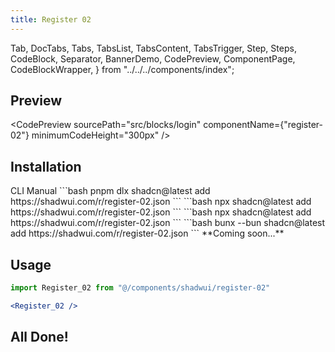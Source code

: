 ```yaml
---
title: Register 02
---
```


  Tab,
  DocTabs,
  Tabs,
  TabsList,
  TabsContent,
  TabsTrigger,
  Step,
  Steps,
  CodeBlock,
  Separator,
  BannerDemo,
  CodePreview,
  ComponentPage,
  CodeBlockWrapper,
} from "../../../components/index";

## Preview
<CodePreview
  sourcePath="src/blocks/login"
  componentName={"register-02"}
  minimumCodeHeight="300px"
/>

## Installation 
<Tabs defaultValue="cli">
  <TabsList className="pb-0 h-10 rounded-md bg-hidden">
    <TabsTrigger
      value="cli"
      className="relative rounded-t-sm px-2 py-0 data-[state=active]:text-chai data-[state=active]:shadow-none data-[state=active]:bg-hidden hover:cursor-pointer before:content-[''] before:absolute before:bottom-2.5 before:left-0 before:w-full before:h-[4px] before:bg-chai before:rounded-t-lg data-[state=active]:before:scale-x-100 before:scale-x-0 before:transition-transform before:duration-300"
    >
      CLI
    </TabsTrigger>
    <TabsTrigger
      value="manual"
      className="relative rounded-t-sm px-2 py-0 data-[state=active]:text-chai data-[state=active]:shadow-none data-[state=active]:bg-hidden hover:cursor-pointer before:content-[''] before:absolute before:bottom-2.5 before:left-0 before:w-full before:h-[4px] before:bg-chai before:rounded-t-lg data-[state=active]:before:scale-x-100 before:scale-x-0 before:transition-transform before:duration-300"
    >
      Manual
    </TabsTrigger>
  </TabsList>
  <Separator />
  <TabsContent value="cli" className="p-0 mt-0">
    <DocTabs items={["pnpm", "npm", "yarn", "bun"]}>
      <Tab value="pnpm">
        ```bash
        pnpm dlx shadcn@latest add https://shadwui.com/r/register-02.json
        ```
      </Tab>
      <Tab value="npm">
        ```bash
        npx shadcn@latest add https://shadwui.com/r/register-02.json
        ```
      </Tab>
      <Tab value="yarn">
        ```bash
        npx shadcn@latest add https://shadwui.com/r/register-02.json
        ```
      </Tab>
      <Tab value="bun">
        ```bash
        bunx --bun shadcn@latest add https://shadwui.com/r/register-02.json
        ```
      </Tab>
    </DocTabs>
  </TabsContent>

  <TabsContent value="manual" className="p-0 mt-0">
      **Coming soon...**
  </TabsContent>
</Tabs>

## Usage
```jsx
import Register_02 from "@/components/shadwui/register-02"
```

```jsx
<Register_02 />
```

## All Done!
